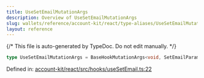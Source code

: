 ```yaml
---
title: UseSetEmailMutationArgs
description: Overview of UseSetEmailMutationArgs
slug: wallets/reference/account-kit/react/type-aliases/UseSetEmailMutationArgs
layout: reference
---
```


{/* This file is auto-generated by TypeDoc. Do not edit manually. */}

```ts
type UseSetEmailMutationArgs = BaseHookMutationArgs<void, SetEmailParams>;
```

Defined in: [account-kit/react/src/hooks/useSetEmail.ts:22](https://github.com/alchemyplatform/aa-sdk/blob/dc58c113ff1eeb06d4b3f76c505cbbaad47db8fc/account-kit/react/src/hooks/useSetEmail.ts#L22)
